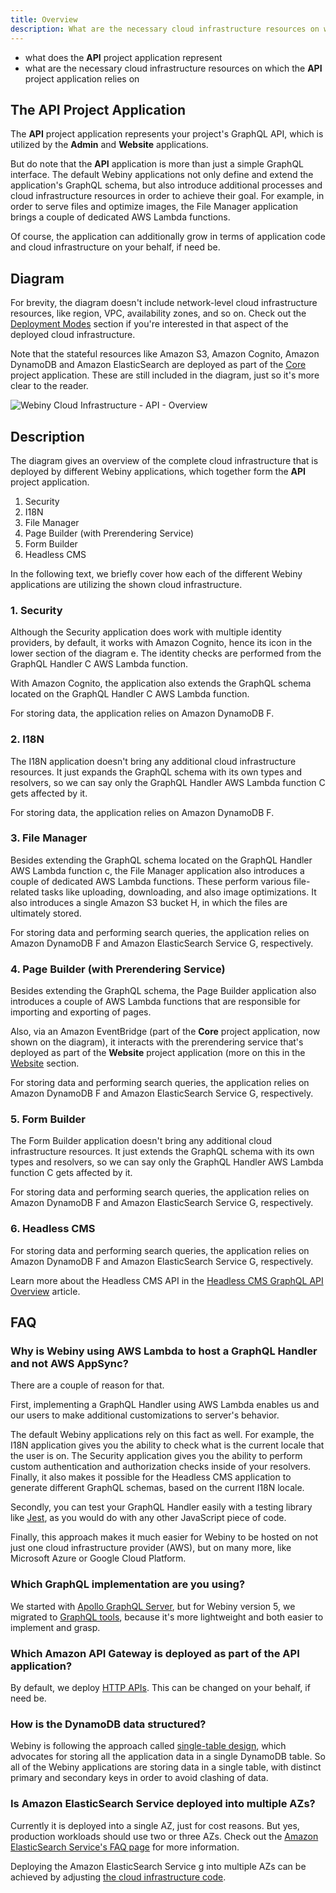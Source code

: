```yaml
---
title: Overview
description: What are the necessary cloud infrastructure resources on which the API project application relies on
---
```



<Alert type="success" title="What you’ll learn">

- what does the **API** project application represent
- what are the necessary cloud infrastructure resources on which the **API** project application relies on

</Alert>

## The API Project Application

The **API** project application represents your project's GraphQL API, which is utilized by the **Admin** and **Website** applications.

But do note that the **API** application is more than just a simple GraphQL interface. The default Webiny applications not only define and extend the application's GraphQL schema, but also introduce additional processes and cloud infrastructure resources in order to achieve their goal. For example, in order to serve files and optimize images, the File Manager application brings a couple of dedicated AWS Lambda functions.

Of course, the application can additionally grow in terms of application code and cloud infrastructure on your behalf, if need be.

## Diagram

<Alert type="info">

For brevity, the diagram doesn't include network-level cloud infrastructure resources, like region, VPC, availability zones, and so on. Check out the [Deployment Modes](../deployment-modes/introduction) section if you're interested in that aspect of the deployed cloud infrastructure.

</Alert>

<Alert type="info">

Note that the stateful resources like Amazon S3, Amazon Cognito, Amazon DynamoDB and Amazon ElasticSearch are deployed as part of the [Core](../core/overview) project application. These are still included in the diagram, just so it's more clear to the reader.

</Alert>

<Image src={apiOverview} title="Webiny Cloud Infrastructure - API - Overview" shadow={false} />

## Description

The diagram gives an overview of the complete cloud infrastructure that is deployed by different Webiny applications, which together form the **API** project application.

1. Security
2. I18N
3. File Manager
4. Page Builder (with Prerendering Service)
5. Form Builder
6. Headless CMS

In the following text, we briefly cover how each of the different Webiny applications are utilizing the shown cloud infrastructure.

### 1. Security

Although the Security application does work with multiple identity providers, by default, it works with Amazon Cognito, hence its icon in the lower section of the diagram <diagram-letter>e</diagram-letter>. The identity checks are performed from the GraphQL Handler <diagram-letter>C</diagram-letter> AWS Lambda function.

With Amazon Cognito, the application also extends the GraphQL schema located on the GraphQL Handler <diagram-letter>C</diagram-letter> AWS Lambda function.

For storing data, the application relies on Amazon DynamoDB <diagram-letter>F</diagram-letter>.

### 2. I18N

The I18N application doesn't bring any additional cloud infrastructure resources. It just expands the GraphQL schema with its own types and resolvers, so we can say only the GraphQL Handler AWS Lambda function <diagram-letter>C</diagram-letter> gets affected by it.

For storing data, the application relies on Amazon DynamoDB <diagram-letter>F</diagram-letter>.

### 3. File Manager

Besides extending the GraphQL schema located on the GraphQL Handler AWS Lambda function <diagram-letter>c</diagram-letter>, the File Manager application also introduces a couple of dedicated AWS Lambda functions. These perform various file-related tasks like uploading, downloading, and also image optimizations. It also introduces a single Amazon S3 bucket <diagram-letter>H</diagram-letter>, in which the files are ultimately stored.

For storing data and performing search queries, the application relies on Amazon DynamoDB <diagram-letter>F</diagram-letter> and Amazon ElasticSearch Service <diagram-letter>G</diagram-letter>, respectively.

### 4. Page Builder (with Prerendering Service)

Besides extending the GraphQL schema, the Page Builder application also introduces a couple of AWS Lambda functions that are responsible for importing and exporting of pages.

Also, via an Amazon EventBridge (part of the **Core** project application, now shown on the diagram), it interacts with the prerendering service that's deployed as part of the **Website** project application (more on this in the [Website](./../website/overview) section.

For storing data and performing search queries, the application relies on Amazon DynamoDB <diagram-letter>F</diagram-letter> and Amazon ElasticSearch Service <diagram-letter>G</diagram-letter>, respectively.

### 5. Form Builder

The Form Builder application doesn't bring any additional cloud infrastructure resources. It just extends the GraphQL schema with its own types and resolvers, so we can say only the GraphQL Handler AWS Lambda function <diagram-letter>C</diagram-letter> gets affected by it.

For storing data and performing search queries, the application relies on Amazon DynamoDB <diagram-letter>F</diagram-letter> and Amazon ElasticSearch Service <diagram-letter>G</diagram-letter>, respectively.

### 6. Headless CMS


For storing data and performing search queries, the application relies on Amazon DynamoDB <diagram-letter>F</diagram-letter> and Amazon ElasticSearch Service <diagram-letter>G</diagram-letter>, respectively.

<Alert type="info">

Learn more about the Headless CMS API in the [Headless CMS GraphQL API Overview](./../../headless-cms/basics/graphql-api) article.

</Alert>

## FAQ

### Why is Webiny using AWS Lambda to host a GraphQL Handler and not AWS AppSync?

There are a couple of reason for that.

First, implementing a GraphQL Handler using AWS Lambda enables us and our users to make additional customizations to server's behavior.

The default Webiny applications rely on this fact as well. For example, the I18N application gives you the ability to check what is the current locale that the user is on. The Security application gives you the ability to perform custom authentication and authorization checks inside of your resolvers. Finally, it also makes it possible for the Headless CMS application to generate different GraphQL schemas, based on the current I18N locale.

Secondly, you can test your GraphQL Handler easily with a testing library like [Jest](https://jestjs.io/), as you would do with any other JavaScript piece of code.

Finally, this approach makes it much easier for Webiny to be hosted on not just one cloud infrastructure provider (AWS), but on many more, like Microsoft Azure or Google Cloud Platform.

### Which GraphQL implementation are you using?

We started with [Apollo GraphQL Server](https://www.apollographql.com/docs/apollo-server/), but for Webiny version 5, we migrated to [GraphQL tools](https://www.graphql-tools.com/), because it's more lightweight and both easier to implement and grasp.

### Which Amazon API Gateway is deployed as part of the API application?

By default, we deploy [HTTP APIs](https://docs.aws.amazon.com/apigateway/latest/developerguide/http-api.html). This can be changed on your behalf, if need be.

### How is the DynamoDB data structured?

Webiny is following the approach called [single-table design](https://www.alexdebrie.com/posts/dynamodb-single-table/), which advocates for storing all the application data in a single DynamoDB table. So all of the Webiny applications are storing data in a single table, with distinct primary and secondary keys in order to avoid clashing of data.

### Is Amazon ElasticSearch Service deployed into multiple AZs?

Currently it is deployed into a single AZ, just for cost reasons. But yes, production workloads should use two or three AZs. Check out the [Amazon ElasticSearch Service's FAQ page](https://aws.amazon.com/elasticsearch-service/faqs/) for more information.

Deploying the Amazon ElasticSearch Service <diagram-letter>g</diagram-letter> into multiple AZs can be achieved by adjusting [the cloud infrastructure code](https://github.com/webiny/webiny-js/blob/v5/packages/cwp-template-aws/template/api/pulumi_no_vpc/elasticSearch.ts#L9).
